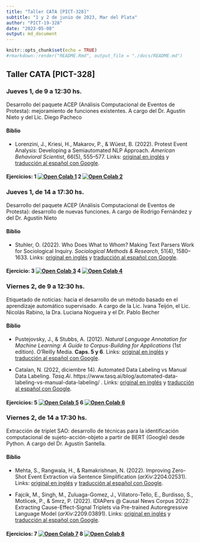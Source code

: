 ```yaml
---
title: "Taller CATA [PICT-328]"
subtitle: "1 y 2 de junio de 2023, Mar del Plata"
author: "PICT-19-328"
date: "2023-05-08"
output: md_document
---
```


```r
knitr::opts_chunk$set(echo = TRUE)
#rmarkdown::render("README.Rmd", output_file = "./docs/README.md")
```
## Taller CATA [PICT-328]

### Jueves 1, de 9 a 12:30 hs. {style="text-align: justify"}

Desarrollo del paquete ACEP (Análisis Computacional de Eventos de Protesta): mejoramiento de funciones existentes. A cargo del Dr. Agustín Nieto y del Lic. Diego Pacheco

#### Biblio

- Lorenzini, J., Kriesi, H., Makarov, P., & Wüest, B. (2022). Protest Event Analysis: Developing a Semiautomated NLP Approach. *American Behavioral Scientist*, 66(5), 555--577. Links: [original en inglés](https://github.com/agusnieto77/taller_pict_2019/blob/main/biblio/Protest%20Event%20Analysis_en.pdf) y [traducción al español con Google](https://github.com/agusnieto77/taller_pict_2019/blob/main/biblio/Protest%20Event%20Analysis_es.pdf).

#### Ejercicios: 1 [![Open Colab 1](https://colab.research.google.com/assets/colab-badge.svg)](https://colab.research.google.com/github/agusnieto77/taller_pict_2019/blob/main/Colabs/ACEP_funciones_existentes_I.ipynb) 2 [![Open Colab 2](https://colab.research.google.com/assets/colab-badge.svg)](https://colab.research.google.com/github/agusnieto77/taller_pict_2019/blob/main/Colabs/ACEP_funciones_existentes_II.ipynb)

### Jueves 1, de 14 a 17:30 hs. {style="text-align: justify"}

Desarrollo del paquete ACEP (Análisis Computacional de Eventos de Protesta): desarrollo de nuevas funciones. A cargo de Rodrigo Fernández y del Dr. Agustín Nieto

#### Biblio

- Stuhler, O. (2022). Who Does What to Whom? Making Text Parsers Work for Sociological Inquiry. *Sociological Methods & Research*, 51(4), 1580–1633. Links: [original en inglés](https://github.com/agusnieto77/taller_pict_2019/blob/main/biblio/who%20does%20what%20to%20whom_en.pdf) y [traducción al español con Google](https://github.com/agusnieto77/taller_pict_2019/blob/main/biblio/who%20does%20what%20to%20whom_es.pdf).


#### Ejercicio: 3 [![Open Colab 3](https://colab.research.google.com/assets/colab-badge.svg)](https://colab.research.google.com/github/agusnieto77/taller_pict_2019/blob/main/Colabs/ACEP_funciones_desarrollo_I.ipynb) 4 [![Open Colab 4](https://colab.research.google.com/assets/colab-badge.svg)](https://colab.research.google.com/github/agusnieto77/taller_pict_2019/blob/main/Colabs/ACEP_funciones_desarrollo_II.ipynb)

### Viernes 2, de 9 a 12:30 hs. {style="text-align: justify"}

Etiquetado de noticias: hacia el desarrollo de un método basado en el aprendizaje automático supervisado. A cargo de la Lic. Ivana Teijón, el Lic. Nicolás Rabino, la Dra. Luciana Nogueira y el Dr. Pablo Becher

#### Biblio

- Pustejovsky, J., & Stubbs, A. (2012). *Natural Language Annotation for Machine Learning: A Guide to Corpus-Building for Applications* (1st edition). O’Reilly Media. **Caps. 5 y 6**. Links: [original en inglés](https://github.com/agusnieto77/taller_pict_2019/blob/main/biblio/Annotation_en.pdf) y [traducción al español con Google](https://github.com/agusnieto77/taller_pict_2019/blob/main/biblio/Annotation_es.pdf).


- Catalan, N. (2022, diciembre 14). Automated Data Labeling vs Manual Data Labeling. *Tasq.Ai*. https://www.tasq.ai/blog/automated-data-labeling-vs-manual-data-labeling/
. Links: [original en inglés](https://github.com/agusnieto77/taller_pict_2019/blob/main/biblio/Labeling_en.pdf) y [traducción al español con Google](https://github.com/agusnieto77/taller_pict_2019/blob/main/biblio/Labeling_es.pdf).

#### Ejercicios: 5 [![Open Colab 5](https://colab.research.google.com/assets/colab-badge.svg)](#) 6 [![Open Colab 6](https://colab.research.google.com/assets/colab-badge.svg)](#)

### Viernes 2, de 14 a 17:30 hs. {style="text-align: justify"}

Extracción de triplet SAO: desarrollo de técnicas para la identificación computacional de sujeto-acción-objeto a partir de BERT (Google) desde Python. A cargo del Dr. Agustín Santella.

#### Biblio

- Mehta, S., Rangwala, H., & Ramakrishnan, N. (2022). Improving Zero-Shot Event Extraction via Sentence Simplification (*arXiv*:2204.02531). Links: [original en inglés](https://github.com/agusnieto77/taller_pict_2019/blob/main/biblio/Improving%20Zero-Shot%20Event%20Extraction_en.pdf) y [traducción al español con Google](https://github.com/agusnieto77/taller_pict_2019/blob/main/biblio/Improving%20Zero-Shot%20Event%20Extraction_es.pdf).

- Fajcik, M., Singh, M., Zuluaga-Gomez, J., Villatoro-Tello, E., Burdisso, S., Motlicek, P., & Smrz, P. (2022). IDIAPers @ Causal News Corpus 2022: Extracting Cause-Effect-Signal Triplets via Pre-trained Autoregressive Language Model (*arXiv*:2209.03891). Links: [original en inglés](https://github.com/agusnieto77/taller_pict_2019/blob/main/biblio/Extracting%20Cause-Effect-Signal%20Triplets_en.pdf) y [traducción al español con Google](https://github.com/agusnieto77/taller_pict_2019/blob/main/biblio/Extracting%20Cause-Effect-Signal%20Triplets_es.pdf).


#### Ejercicios: 7 [![Open Colab 7](https://colab.research.google.com/assets/colab-badge.svg)](#) 8 [![Open Colab 8](https://colab.research.google.com/assets/colab-badge.svg)](#)
